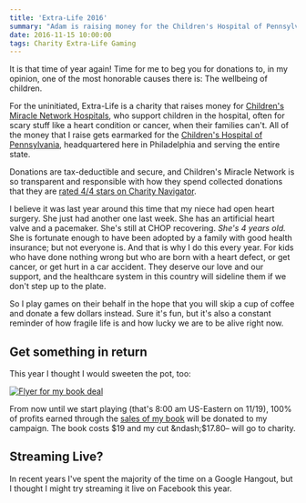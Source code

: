 ```yaml
---
title: 'Extra-Life 2016'
summary: "Adam is raising money for the Children's Hospital of Pennsylvania again, and could really use your help!"
date: 2016-11-15 10:00:00
tags: Charity Extra-Life Gaming
---
```


It is that time of year again! Time for me to beg you for donations to, in my opinion, one of the most honorable causes there is: The wellbeing of children.

For the uninitiated, Extra-Life is a charity that raises money for [Children's Miracle Network Hospitals][cmnh], who support children in the hospital, often for scary stuff like a heart condition or cancer, when their families can't. All of the money that I raise gets earmarked for the [Children's Hospital of Pennsylvania][chop], headquartered here in Philadelphia and serving the entire state.

Donations are tax-deductible and secure, and Children's Miracle Network is so transparent and responsible with how they spend collected donations that they are [rated 4/4 stars on Charity Navigator][cn].

I believe it was last year around this time that my niece had open heart surgery. She just had another one last week. She has an artificial heart valve and a pacemaker. She's still at CHOP recovering. _She's 4 years old._ She is fortunate enough to have been adopted by a family with good health insurance; but not everyone is. And that is why I do this every year. For kids who have done nothing wrong but who are born with a heart defect, or get cancer, or get hurt in a car accident. They deserve our love and our support, and the healthcare system in this country will sideline them if we don't step up to the plate.

So I play games on their behalf in the hope that you will skip a cup of coffee and donate a few dollars instead. Sure it's fun, but it's also a constant reminder of how fragile life is and how lucky we are to be alive right now.

## Get something in return

This year I thought I would sweeten the pot, too:

[![Flyer for my book deal][book_splash]][book]

From now until we start playing (that's 8:00 am US-Eastern on 11/19), 100% of profits earned through the [sales of my book][book] will be donated to my campaign. The book costs $19 and my cut &ndash;$17.80&ndash; will go to charity.

## Streaming Live?

In recent years I've spent the majority of the time on a Google Hangout, but I thought I might try streaming it live on Facebook this year.

[cmnh]: https://chop.childrensmiraclenetworkhospitals.org/
[chop]: http://www.chop.edu/
[cn]: http://www.charitynavigator.org/index.cfm?bay=search.summary&orgid=5756
[book_splash]: ./rest-assured-extra-life.png
[book]: http://restassuredbook.com
